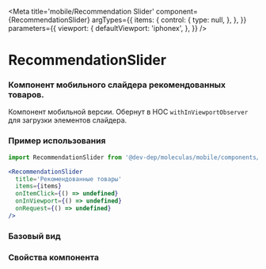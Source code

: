 
<Meta
  title='mobile/Recommendation Slider'
  component={RecommendationSlider}
  argTypes={{
    items: {
      control: {
        type: null,
      },
    },
  }}
  parameters={{
    viewport: {
      defaultViewport: 'iphonex',
    },
  }}
/>

# RecommendationSlider
### Компонент мобильного слайдера рекомендованных товаров.
Компонент мобильной версии. Обернут в HOC `withInViewportObserver` для загрузки элементов слайдера.

### Пример использования
```jsx
import RecommendationSlider from '@dev-dep/moleculas/mobile/components/recommendation-slider';

<RecommendationSlider
  title='Рекомендованные товары'
  items={items}
  onItemClick={() => undefined}
  onInViewport={() => undefined}
  onRequest={() => undefined}
/>
```

### Базовый вид

<Canvas>
  <Story story={Primary}/>
</Canvas>

### Свойства компонента
<ArgsTable of={RecommendationSlider} />

